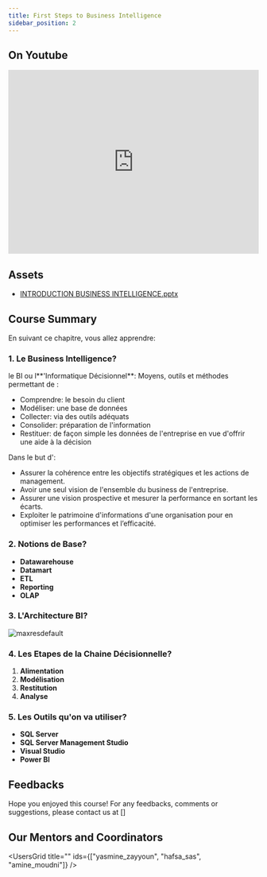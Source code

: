 ```yaml
---
title: First Steps to Business Intelligence
sidebar_position: 2
---
```



<CreatorCard id="ahmed_bargady" />

## On Youtube

<iframe
  width="100%"
  height="370"
  src="https://www.youtube.com/embed/4aJvmRo9GnU"
  title="YouTube video player"
  frameborder="0"
  allow="accelerometer; autoplay; clipboard-write; encrypted-media; gyroscope; picture-in-picture"
  allowfullscreen
></iframe>

## Assets

- [INTRODUCTION BUSINESS INTELLIGENCE.pptx](https://github.com/AhmedCoolProjects/react-native-template-jinamoon/files/8581892/INTRODUCTION.BUSINESS.INTELLIGENCE.4.pptx)

## Course Summary

En suivant ce chapitre, vous allez apprendre:

### 1. Le Business Intelligence?

le BI ou l**'Informatique Décisionnel**: Moyens, outils et méthodes permettant de :

- Comprendre: le besoin du client
- Modéliser: une base de données
- Collecter: via des outils adéquats
- Consolider: préparation de l'information
- Restituer: de façon simple les données de l'entreprise en vue d'offrir une aide à la décision

Dans le but d':

- Assurer la cohérence entre les objectifs stratégiques et les actions de management.
- Avoir une seul vision de l'ensemble du business de l'entreprise.
- Assurer une vision prospective et mesurer la performance en sortant les écarts.
- Exploiter le patrimoine d'informations d'une organisation pour en optimiser les performances et l’efficacité.

### 2. Notions de Base?

- **Datawarehouse**
- **Datamart**
- **ETL**
- **Reporting**
- **OLAP**

### 3. L'Architecture BI?

![maxresdefault](https://user-images.githubusercontent.com/88542574/165730018-01808f49-eeab-4862-b84f-085bc97e18e0.jpg)

### 4. Les Etapes de la Chaine Décisionnelle?

1. **Alimentation**
2. **Modélisation**
3. **Restitution**
4. **Analyse**

### 5. Les Outils qu'on va utiliser?

- **SQL Server**
- **SQL Server Management Studio**
- **Visual Studio**
- **Power BI**

## Feedbacks

Hope you enjoyed this course! For any feedbacks, comments or suggestions,
please contact us at []

## Our Mentors and Coordinators

<UsersGrid title="" ids={["yasmine_zayyoun", "hafsa_sas", "amine_moudni"]} />
